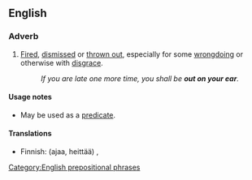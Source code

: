 ==English==

===Adverb===
{{head|en|adverb}}

# {{label|en|idiomatic}} [[fired|Fired]], [[dismissed]] or [[throw out|thrown out]], especially for some [[wrongdoing]] or otherwise with [[disgrace]].
#: ''If you are late one more time, you shall be '''out on your ear'''.''

====Usage notes====
* May be used as a [[predicate]].

====Translations====
{{trans-top|fired, dismissed}}
* Finnish: (ajaa, heittää) {{t+|fi|pellolle}}, {{t+|fi|erotettu}}
{{trans-mid}}
{{trans-bottom}}

[[Category:English prepositional phrases]]